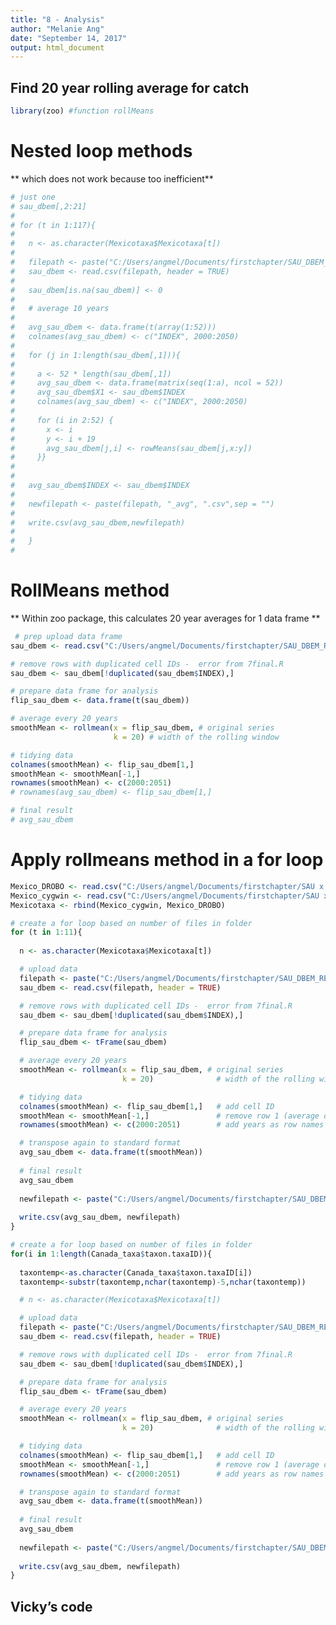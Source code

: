 ```yaml
---
title: "8 - Analysis"
author: "Melanie Ang"
date: "September 14, 2017"
output: html_document
---
```


## Find 20 year rolling average for catch

```r
library(zoo) #function rollMeans
```


# Nested loop methods
** which does not work because too inefficient**
```r

# just one
# sau_dbem[,2:21]
# 
# for (t in 1:117){
#   
#   n <- as.character(Mexicotaxa$Mexicotaxa[t])
#   
#   filepath <- paste("C:/Users/angmel/Documents/firstchapter/SAU_DBEM_RESULTS/Mexico/GFDL26/", n, ".csv", sep = "")
#   sau_dbem <- read.csv(filepath, header = TRUE)
# 
#   sau_dbem[is.na(sau_dbem)] <- 0
#   
#   # average 10 years
#   
#   avg_sau_dbem <- data.frame(t(array(1:52)))
#   colnames(avg_sau_dbem) <- c("INDEX", 2000:2050)
#   
#   for (j in 1:length(sau_dbem[,1])){
#     
#     a <- 52 * length(sau_dbem[,1])
#     avg_sau_dbem <- data.frame(matrix(seq(1:a), ncol = 52))
#     avg_sau_dbem$X1 <- sau_dbem$INDEX
#     colnames(avg_sau_dbem) <- c("INDEX", 2000:2050)
#     
#     for (i in 2:52) {
#       x <- i
#       y <- i + 19
#       avg_sau_dbem[j,i] <- rowMeans(sau_dbem[j,x:y])
#     }}
#       
#     
#   avg_sau_dbem$INDEX <- sau_dbem$INDEX
#   
#   newfilepath <- paste(filepath, "_avg", ".csv",sep = "")
#   
#   write.csv(avg_sau_dbem,newfilepath)
#   
#   }
# 

```

# RollMeans method
** Within zoo package, this calculates 20 year averages for 1 data frame **

```r

 # prep upload data frame
sau_dbem <- read.csv("C:/Users/angmel/Documents/firstchapter/SAU_DBEM_RESULTS/USA/GFDL85/603590.csv")

# remove rows with duplicated cell IDs -  error from 7final.R
sau_dbem <- sau_dbem[!duplicated(sau_dbem$INDEX),]

# prepare data frame for analysis
flip_sau_dbem <- data.frame(t(sau_dbem))

# average every 20 years
smoothMean <- rollmean(x = flip_sau_dbem, # original series 
                       k = 20) # width of the rolling window 

# tidying data
colnames(smoothMean) <- flip_sau_dbem[1,]
smoothMean <- smoothMean[-1,]
rownames(smoothMean) <- c(2000:2051)
# rownames(avg_sau_dbem) <- flip_sau_dbem[1,]

# final result
# avg_sau_dbem 
```

# Apply rollmeans method in a for loop

```r

Mexico_DROBO <- read.csv("C:/Users/angmel/Documents/firstchapter/SAU x DBEM/taxaID/Mexico_DROBO.csv", header = FALSE)
Mexico_cygwin <- read.csv("C:/Users/angmel/Documents/firstchapter/SAU x DBEM/taxaID/Mexico_cygwin.csv", header = FALSE)
Mexicotaxa <- rbind(Mexico_cygwin, Mexico_DROBO)
```


```r

# create a for loop based on number of files in folder
for (t in 1:11){
  
  n <- as.character(Mexicotaxa$Mexicotaxa[t])

  # upload data  
  filepath <- paste("C:/Users/angmel/Documents/firstchapter/SAU_DBEM_RESULTS/Mexico/GFDL26/", n, ".csv", sep = "")
  sau_dbem <- read.csv(filepath, header = TRUE)

  # remove rows with duplicated cell IDs -  error from 7final.R
  sau_dbem <- sau_dbem[!duplicated(sau_dbem$INDEX),]

  # prepare data frame for analysis
  flip_sau_dbem <- tFrame(sau_dbem)

  # average every 20 years
  smoothMean <- rollmean(x = flip_sau_dbem, # original series 
                         k = 20)              # width of the rolling window 

  # tidying data
  colnames(smoothMean) <- flip_sau_dbem[1,]   # add cell ID
  smoothMean <- smoothMean[-1,]               # remove row 1 (average of cell IDs)
  rownames(smoothMean) <- c(2000:2051)        # add years as row names

  # transpose again to standard format
  avg_sau_dbem <- data.frame(t(smoothMean))
  
  # final result
  avg_sau_dbem 
  
  newfilepath <- paste("C:/Users/angmel/Documents/firstchapter/SAU_DBEM_RESULTS/Mexico/GFDL26/", n, "_avg.csv", sep = "")
  
  write.csv(avg_sau_dbem, newfilepath)
}
```


```r

# create a for loop based on number of files in folder
for(i in 1:length(Canada_taxa$taxon.taxaID)){
  
  taxontemp<-as.character(Canada_taxa$taxon.taxaID[i])
  taxontemp<-substr(taxontemp,nchar(taxontemp)-5,nchar(taxontemp))

  # n <- as.character(Mexicotaxa$Mexicotaxa[t])

  # upload data  
  filepath <- paste("C:/Users/angmel/Documents/firstchapter/SAU_DBEM_RESULTS/Canada/GFDL26/", taxontemp, ".csv", sep = "")
  sau_dbem <- read.csv(filepath, header = TRUE)

  # remove rows with duplicated cell IDs -  error from 7final.R
  sau_dbem <- sau_dbem[!duplicated(sau_dbem$INDEX),]

  # prepare data frame for analysis
  flip_sau_dbem <- tFrame(sau_dbem)

  # average every 20 years
  smoothMean <- rollmean(x = flip_sau_dbem, # original series 
                         k = 20)              # width of the rolling window 

  # tidying data
  colnames(smoothMean) <- flip_sau_dbem[1,]   # add cell ID
  smoothMean <- smoothMean[-1,]               # remove row 1 (average of cell IDs)
  rownames(smoothMean) <- c(2000:2051)        # add years as row names

  # transpose again to standard format
  avg_sau_dbem <- data.frame(t(smoothMean))
  
  # final result
  avg_sau_dbem 
  
  newfilepath <- paste("C:/Users/angmel/Documents/firstchapter/SAU_DBEM_RESULTS/Canada/GFDL26/", taxontemp, "_avg.csv", sep = "")
  
  write.csv(avg_sau_dbem, newfilepath)
}
```

## Vicky's code

```r

```


